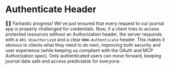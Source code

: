 # Authenticate Header

👨‍💼 Fantastic progress! We've just ensured that every request to our journal app is properly challenged for credentials. Now, if a client tries to access protected resources without an Authorization header, the server responds with a `401 Unauthorized` and a clear `WWW-Authenticate` header. This makes it obvious to clients what they need to do next, improving both security and user experience (while keeping us complient with the OAuth and MCP Authorization spec). Only authenticated users can move forward, keeping journal data safe and access predictable for everyone.
